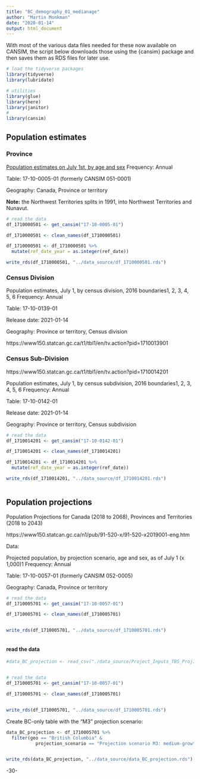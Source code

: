 ```yaml
---
title: "BC_demography_01_medianage"
author: "Martin Monkman"
date: "2020-01-14"
output: html_document
---
```

<!--
Copyright 2020 Province of British Columbia

Licensed under the Apache License, Version 2.0 (the "License");
you may not use this file except in compliance with the License.
You may obtain a copy of the License at

http://www.apache.org/licenses/LICENSE-2.0

Unless required by applicable law or agreed to in writing, software distributed under the License is distributed on an "AS IS" BASIS,
WITHOUT WARRANTIES OR CONDITIONS OF ANY KIND, either express or implied.
See the License for the specific language governing permissions and limitations under the License.
-->


With most of the various data files needed for these now available on CANSIM, the script below downloads those using the {cansim} package and then saves them as RDS files for later use.


```r

# load the tidyverse packages
library(tidyverse)
library(lubridate)

# utilities
library(glue)
library(here)
library(janitor)
#
library(cansim)


```



## Population estimates

### Province

[Population estimates on July 1st, by age and sex](https://www150.statcan.gc.ca/t1/tbl1/en/tv.action?pid=1710000501)
Frequency: Annual

Table: 17-10-0005-01 (formerly CANSIM 051-0001)

Geography: Canada, Province or territory



**Note:** the Northwest Territories splits in 1991, into Northwest Territories and Nunavut.



```r

# read the data
df_1710000501 <- get_cansim("17-10-0005-01")

df_1710000501 <- clean_names(df_1710000501)

df_1710000501 <- df_1710000501 %>% 
  mutate(ref_date_year = as.integer(ref_date))

write_rds(df_1710000501, "../data_source/df_1710000501.rds")

```


### Census Division

Population estimates, July 1, by census division, 2016 boundaries1, 2, 3, 4, 5, 6
Frequency: Annual

Table: 17-10-0139-01

Release date: 2021-01-14

Geography: Province or territory, Census division

https://www150.statcan.gc.ca/t1/tbl1/en/tv.action?pid=1710013901



### Census Sub-Division


https://www150.statcan.gc.ca/t1/tbl1/en/tv.action?pid=1710014201

Population estimates, July 1, by census subdivision, 2016 boundaries1, 2, 3, 4, 5, 6
Frequency: Annual

Table: 17-10-0142-01

Release date: 2021-01-14

Geography: Province or territory, Census subdivision


```r


# read the data
df_1710014201 <- get_cansim("17-10-0142-01")

df_1710014201 <- clean_names(df_1710014201)

df_1710014201 <- df_1710014201 %>% 
  mutate(ref_date_year = as.integer(ref_date))

write_rds(df_1710014201, "../data_source/df_1710014201.rds")



```






## Population projections

Population Projections for Canada (2018 to 2068), Provinces and Territories (2018 to 2043)

https://www150.statcan.gc.ca/n1/pub/91-520-x/91-520-x2019001-eng.htm

Data: 

Projected population, by projection scenario, age and sex, as of July 1 (x 1,000)1
Frequency: Annual

Table: 17-10-0057-01 (formerly CANSIM 052-0005)

Geography: Canada, Province or territory


```r

# read the data
df_1710005701 <- get_cansim("17-10-0057-01")

df_1710005701 <- clean_names(df_1710005701)


write_rds(df_1710005701, "../data_source/df_1710005701.rds")



```



#### read the data


```r

#data_BC_projection <- read_csv("./data_source/Project_Inputs_TBS_Proj1607_5_single-all.csv")


# read the data
df_1710005701 <- get_cansim("17-10-0057-01")

df_1710005701 <- clean_names(df_1710005701)


write_rds(df_1710005701, "../data_source/df_1710005701.rds")


```

Create BC-only table with the "M3" projection scenario:

```r


data_BC_projection <- df_1710005701 %>% 
  filter(geo == "British Columbia" &
           projection_scenario == "Projection scenario M3: medium-growth")


write_rds(data_BC_projection, "../data_source/data_BC_projection.rds")


```


-30-